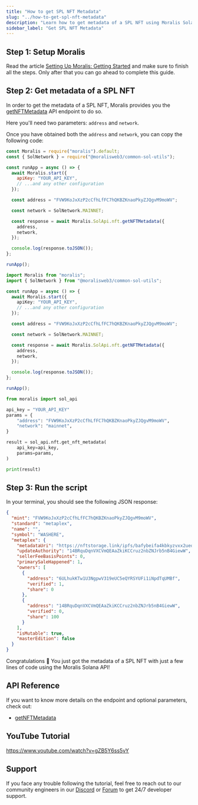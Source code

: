 ```yaml
---
title: "How to get SPL NFT Metadata"
slug: "../how-to-get-spl-nft-metadata"
description: "Learn how to get metadata of a SPL NFT using Moralis Solana API."
sidebar_label: "Get SPL NFT Metadata"
---
```





## Step 1: Setup Moralis

Read the article [Setting Up Moralis: Getting Started](/web3-data-api/solana/get-your-api-key) and make sure to finish all the steps. Only after that you can go ahead to complete this guide.

## Step 2: Get metadata of a SPL NFT

In order to get the metadata of a SPL NFT, Moralis provides you the [getNFTMetadata](/web3-data-api/solana/reference/get-sol-nft-metadata) API endpoint to do so.

Here you'll need two parameters: `address` and `network`.

Once you have obtained both the `address` and `network`, you can copy the following code:


<Tabs groupId="programming-language">
  <TabItem value="javascript" label="index.js (JavaScript)" default>

```javascript index.js
const Moralis = require("moralis").default;
const { SolNetwork } = require("@moralisweb3/common-sol-utils");

const runApp = async () => {
  await Moralis.start({
    apiKey: "YOUR_API_KEY",
    // ...and any other configuration
  });

  const address = "FVW9KoJxXzP2cCfhLfFC7hQKBZKnaoPkyZJQgvM9moWV";

  const network = SolNetwork.MAINNET;

  const response = await Moralis.SolApi.nft.getNFTMetadata({
    address,
    network,
  });

  console.log(response.toJSON());
};

runApp();
```

</TabItem>
<TabItem value="typescript" label="index.ts (TypeScript)">

```typescript index.ts
import Moralis from "moralis";
import { SolNetwork } from "@moralisweb3/common-sol-utils";

const runApp = async () => {
  await Moralis.start({
    apiKey: "YOUR_API_KEY",
    // ...and any other configuration
  });

  const address = "FVW9KoJxXzP2cCfhLfFC7hQKBZKnaoPkyZJQgvM9moWV";

  const network = SolNetwork.MAINNET;

  const response = await Moralis.SolApi.nft.getNFTMetadata({
    address,
    network,
  });

  console.log(response.toJSON());
};

runApp();
```

</TabItem>
<TabItem value="python" label="index.py (Python)">

```python index.py
from moralis import sol_api

api_key = "YOUR_API_KEY"
params = {
    "address": "FVW9KoJxXzP2cCfhLfFC7hQKBZKnaoPkyZJQgvM9moWV",
    "network": "mainnet",
}

result = sol_api.nft.get_nft_metadata(
    api_key=api_key,
    params=params,
)

print(result)
```

</TabItem>
</Tabs>

## Step 3: Run the script


<RunTheScript />

In your terminal, you should see the following JSON response:

```json
{
  "mint": "FVW9KoJxXzP2cCfhLfFC7hQKBZKnaoPkyZJQgvM9moWV",
  "standard": "metaplex",
  "name": "",
  "symbol": "WASHERE",
  "metaplex": {
    "metadataUri": "https://nftstorage.link/ipfs/bafybeifa4kbkyzvxx2uedsnqespxdhdgn4bs3bw7mkrhdtxi2y44dahcxm/6.json",
    "updateAuthority": "14BRquDqnVXCVmQEAaZkiKCCruz2nbZNJrb5nB4GiewW",
    "sellerFeeBasisPoints": 0,
    "primarySaleHappened": 1,
    "owners": [
      {
        "address": "6ULhukKTw1U3NgpwV319eUC5eQYRSYUFi1iNpdTqUMBf",
        "verified": 1,
        "share": 0
      },
      {
        "address": "14BRquDqnVXCVmQEAaZkiKCCruz2nbZNJrb5nB4GiewW",
        "verified": 0,
        "share": 100
      }
    ],
    "isMutable": true,
    "masterEdition": false
  }
}
```

Congratulations 🥳 You just got the metadata of a SPL NFT with just a few lines of code using the Moralis Solana API!

## API Reference

If you want to know more details on the endpoint and optional parameters, check out:

<ul>
  <li><a href="/web3-data-api/solana/reference/get-sol-nft-metadata">getNFTMetadata</a></li>
</ul>

## YouTube Tutorial

https://www.youtube.com/watch?v=gZB5Y6ss5vY

## Support

If you face any trouble following the tutorial, feel free to reach out to our community engineers in our [Discord](https://moralis.io/discord) or [Forum](https://forum.moralis.io) to get 24/7 developer support.
